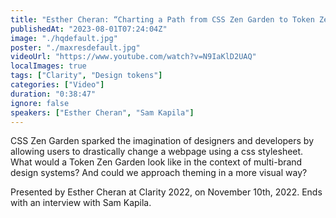```yaml
---
title: "Esther Cheran: “Charting a Path from CSS Zen Garden to Token Zen Garden” — Clarity 2022"
publishedAt: "2023-08-01T07:24:04Z"
image: "./hqdefault.jpg"
poster: "./maxresdefault.jpg"
videoUrl: "https://www.youtube.com/watch?v=N9IaKlD2UAQ"
localImages: true
tags: ["Clarity", "Design tokens"]
categories: ["Video"]
duration: "0:38:47"
ignore: false
speakers: ["Esther Cheran", "Sam Kapila"]
---
```


CSS Zen Garden sparked the imagination of designers and developers by allowing users to drastically change a webpage using a css stylesheet. What would a Token Zen Garden look like in the context of multi-brand design systems? And could we approach theming in a more visual way?

Presented by Esther Cheran at Clarity 2022, on November 10th, 2022. Ends with an interview with Sam Kapila.
